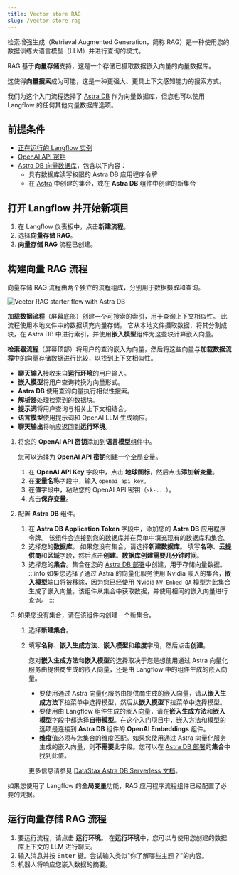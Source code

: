 ```yaml
---
title: Vector store RAG
slug: /vector-store-rag
---
```



检索增强生成（Retrieval Augmented Generation，简称 RAG）是一种使用您的数据训练大语言模型（LLM）并进行查询的模式。

RAG 基于**向量存储**支持，这是一个存储已摄取数据嵌入向量的向量数据库。

这使得**向量搜索**成为可能，这是一种更强大、更具上下文感知能力的搜索方式。

我们为这个入门流程选择了 [Astra DB](https://astra.datastax.com/signup?utm_source=langflow-pre-release&utm_medium=referral&utm_campaign=langflow-announcement&utm_content=create-a-free-astra-db-account) 作为向量数据库，但您也可以使用 Langflow 的任何其他向量数据库选项。


## 前提条件

- [正在运行的 Langflow 实例](/get-started-installation)
- [OpenAI API 密钥](https://platform.openai.com/)
- [Astra DB 向量数据库](https://docs.datastax.com/en/astra-db-serverless/get-started/quickstart.html)，包含以下内容：
	- 具有数据库读写权限的 Astra DB 应用程序令牌
	- 在 [Astra](https://docs.datastax.com/en/astra-db-serverless/databases/manage-collections.html#create-collection) 中创建的集合，或在 **Astra DB** 组件中创建的新集合


## 打开 Langflow 并开始新项目

1. 在 Langflow 仪表板中，点击**新建流程**。
2. 选择**向量存储 RAG**。
3. **向量存储 RAG** 流程已创建。

## 构建向量 RAG 流程

向量存储 RAG 流程由两个独立的流程组成，分别用于数据摄取和查询。

![Vector RAG starter flow with Astra DB](/img/starter-flow-vector-rag.png)

**加载数据流程**（屏幕底部）创建一个可搜索的索引，用于查询上下文相似性。
此流程使用本地文件中的数据填充向量存储。
它从本地文件摄取数据，将其分割成块，在 Astra DB 中进行索引，并使用**嵌入模型**组件为这些块计算嵌入向量。

**检索器流程**（屏幕顶部）将用户的查询嵌入为向量，然后将这些向量与**加载数据流程**中的向量存储数据进行比较，以找到上下文相似性。

- **聊天输入**接收来自**运行环境**的用户输入。
- **嵌入模型**将用户查询转换为向量形式。
- **Astra DB** 使用查询向量执行相似性搜索。
- **解析器**处理检索到的数据块。
- **提示词**将用户查询与相关上下文相结合。
- **语言模型**使用提示词和 OpenAI LLM 生成响应。
- **聊天输出**将响应返回到**运行环境**。

1. 将您的 **OpenAI API 密钥**添加到**语言模型**组件中。

	您可以选择为 **OpenAI API 密钥**创建一个[全局变量](/configuration-global-variables)。

	1. 在 **OpenAI API Key** 字段中，点击 <Icon name="Globe" aria-hidden="True" /> **地球图标**，然后点击**添加新变量**。
	2. 在**变量名称**字段中，输入 `openai_api_key`。
	3. 在**值**字段中，粘贴您的 OpenAI API 密钥（`sk-...`）。
	4. 点击**保存变量**。
2. 配置 **Astra DB** 组件。
	1. 在 **Astra DB Application Token** 字段中，添加您的 **Astra DB** 应用程序令牌。
	该组件会连接到您的数据库并在菜单中填充现有的数据库和集合。
	2. 选择您的**数据库**。
	如果您没有集合，请选择**新建数据库**。
	填写**名称**、**云提供商**和**区域**字段，然后点击**创建**。**数据库创建需要几分钟时间**。
	3. 选择您的**集合**。集合在您的 [Astra DB 部署](https://astra.datastax.com)中创建，用于存储向量数据。
	:::info
	如果您选择了通过 Astra 的向量化服务使用 Nvidia 嵌入的集合，**嵌入模型**端口将被移除，因为您已经使用 Nvidia `NV-Embed-QA` 模型为此集合生成了嵌入向量。该组件从集合中获取数据，并使用相同的嵌入向量进行查询。
	:::

3. 如果您没有集合，请在该组件内创建一个新集合。
	1. 选择**新建集合**。
	2. 填写**名称**、**嵌入生成方法**、**嵌入模型**和**维度**字段，然后点击**创建**。

		您对**嵌入生成方法**和**嵌入模型**的选择取决于您是想使用通过 Astra 向量化服务由提供商生成的嵌入向量，还是由 Langflow 中的组件生成的嵌入向量。

		* 要使用通过 Astra 向量化服务由提供商生成的嵌入向量，请从**嵌入生成方法**下拉菜单中选择模型，然后从**嵌入模型**下拉菜单中选择模型。
		* 要使用由 Langflow 组件生成的嵌入向量，请在**嵌入生成方法**和**嵌入模型**字段中都选择**自带模型**。在这个入门项目中，嵌入方法和模型的选项是连接到 **Astra DB** 组件的 **OpenAI Embeddings** 组件。
		* **维度**值必须与您集合的维度匹配。如果您使用通过 Astra 向量化服务生成的嵌入向量，则**不需要**此字段。您可以在 [Astra DB 部署](https://astra.datastax.com)的**集合**中找到此值。

		更多信息请参见 [DataStax Astra DB Serverless 文档](https://docs.datastax.com/en/astra-db-serverless/databases/embedding-generation.html)。


如果您使用了 Langflow 的**全局变量**功能，RAG 应用程序流程组件已经配置了必要的凭据。

## 运行向量存储 RAG 流程

1. 要运行流程，请点击 <Icon name="Play" aria-hidden="true"/> **运行环境**。
在**运行环境**中，您可以与使用您创建的数据库上下文的 LLM 进行聊天。
2. 输入消息并按 <kbd>Enter</kbd> 键。尝试输入类似"你了解哪些主题？"的内容。
3. 机器人将响应您嵌入数据的摘要。